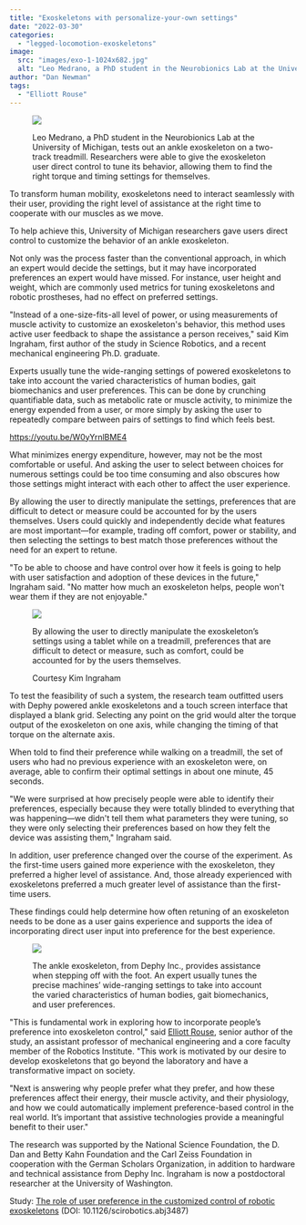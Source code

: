 ```yaml
---
title: "Exoskeletons with personalize-your-own settings"
date: "2022-03-30"
categories: 
  - "legged-locomotion-exoskeletons"
image: 
  src: "images/exo-1-1024x682.jpg"
  alt: "Leo Medrano, a PhD student in the Neurobionics Lab at the University of Michigan, tests out an ankle exoskeleton on a two-track treadmill. Researchers were able to give the exoskeleton user direct control to tune its behavior, allowing them to find the right torque and timing settings for themselves."
author: "Dan Newman"
tags:
  - "Elliott Rouse"
---
```


<figure>

![](images/exo-1-1024x682.jpg)

<figcaption>

Leo Medrano, a PhD student in the Neurobionics Lab at the University of Michigan, tests out an ankle exoskeleton on a two-track treadmill. Researchers were able to give the exoskeleton user direct control to tune its behavior, allowing them to find the right torque and timing settings for themselves.

</figcaption>

</figure>

To transform human mobility, exoskeletons need to interact seamlessly with their user, providing the right level of assistance at the right time to cooperate with our muscles as we move. 

To help achieve this, University of Michigan researchers gave users direct control to customize the behavior of an ankle exoskeleton.

Not only was the process faster than the conventional approach, in which an expert would decide the settings, but it may have incorporated preferences an expert would have missed. For instance, user height and weight, which are commonly used metrics for tuning exoskeletons and robotic prostheses, had no effect on preferred settings.

"Instead of a one-size-fits-all level of power, or using measurements of muscle activity to customize an exoskeleton's behavior, this method uses active user feedback to shape the assistance a person receives," said Kim Ingraham, first author of the study in Science Robotics, and a recent mechanical engineering Ph.D. graduate. 

Experts usually tune the wide-ranging settings of powered exoskeletons to take into account the varied characteristics of human bodies, gait biomechanics and user preferences. This can be done by crunching quantifiable data, such as metabolic rate or muscle activity, to minimize the energy expended from a user, or more simply by asking the user to repeatedly compare between pairs of settings to find which feels best.

https://youtu.be/W0yYrnlBME4

What minimizes energy expenditure, however, may not be the most comfortable or useful. And asking the user to select between choices for numerous settings could be too time consuming and also obscures how those settings might interact with each other to affect the user experience.

By allowing the user to directly manipulate the settings, preferences that are difficult to detect or measure could be accounted for by the users themselves. Users could quickly and independently decide what features are most important—for example, trading off comfort, power or stability, and then selecting the settings to best match those preferences without the need for an expert to retune.

"To be able to choose and have control over how it feels is going to help with user satisfaction and adoption of these devices in the future," Ingraham said. "No matter how much an exoskeleton helps, people won't wear them if they are not enjoyable."

<figure>

![](images/exo-6-1024x768.jpg)

<figcaption>

By allowing the user to directly manipulate the exoskeleton’s settings using a tablet while on a treadmill, preferences that are difficult to detect or measure, such as comfort, could be accounted for by the users themselves.   
  
Courtesy Kim Ingraham

</figcaption>

</figure>

To test the feasibility of such a system, the research team outfitted users with Dephy powered ankle exoskeletons and a touch screen interface that displayed a blank grid. Selecting any point on the grid would alter the torque output of the exoskeleton on one axis, while changing the timing of that torque on the alternate axis.

When told to find their preference while walking on a treadmill, the set of users who had no previous experience with an exoskeleton were, on average, able to confirm their optimal settings in about one minute, 45 seconds.

"We were surprised at how precisely people were able to identify their preferences, especially because they were totally blinded to everything that was happening—we didn't tell them what parameters they were tuning, so they were only selecting their preferences based on how they felt the device was assisting them," Ingraham said.

In addition, user preference changed over the course of the experiment. As the first-time users gained more experience with the exoskeleton, they preferred a higher level of assistance. And, those already experienced with exoskeletons preferred a much greater level of assistance than the first-time users. 

These findings could help determine how often retuning of an exoskeleton needs to be done as a user gains experience and supports the idea of incorporating direct user input into preference for the best experience.

<figure>

![](images/exo-4-1024x726.jpg)

<figcaption>

The ankle exoskeleton, from Dephy Inc., provides assistance when stepping off with the foot. An expert usually tunes the precise machines’ wide-ranging settings to take into account the varied characteristics of human bodies, gait biomechanics, and user preferences.

</figcaption>

</figure>

"This is fundamental work in exploring how to incorporate people’s preference into exoskeleton control," said [Elliott Rouse](https://2024.robotics.umich.edu/profile/elliott-rouse/), senior author of the study, an assistant professor of mechanical engineering and a core faculty member of the Robotics Institute. "This work is motivated by our desire to develop exoskeletons that go beyond the laboratory and have a transformative impact on society. 

"Next is answering why people prefer what they prefer, and how these preferences affect their energy, their muscle activity, and their physiology, and how we could automatically implement preference-based control in the real world. It’s important that assistive technologies provide a meaningful benefit to their user."

The research was supported by the National Science Foundation, the D. Dan and Betty Kahn Foundation and the Carl Zeiss Foundation in cooperation with the German Scholars Organization, in addition to hardware and technical assistance from Dephy Inc. Ingraham is now a postdoctoral researcher at the University of Washington.

Study: [The role of user preference in the customized control of robotic exoskeletons](http://dx.doi.org/10.1126/scirobotics.abj3487) (DOI: 10.1126/scirobotics.abj3487)
